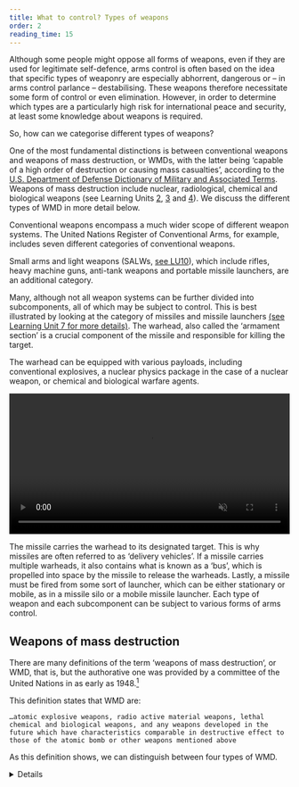```yaml
---
title: What to control? Types of weapons
order: 2
reading_time: 15
---
```


Although some people might oppose all forms of weapons, even if they are used for legitimate self-defence, arms control is often based on the idea that specific types of weaponry are especially abhorrent, dangerous or – in arms control parlance – destabilising. These weapons therefore necessitate some form of control or even elimination. However, in order to determine which types are a particularly high risk for international peace and security, at least some knowledge about weapons is required.

So, how can we categorise different types of weapons?

One of the most fundamental distinctions is between conventional weapons and weapons of mass destruction, or WMDs, with the latter being ‘capable of a high order of destruction or causing mass casualties’, according to the [U.S. Department of Defense Dictionary of Military and Associated Terms](LU01_E2_inhalte_grafiken_24022025_9_mm.svg). Weapons of mass destruction include nuclear, radiological, chemical and biological weapons (see Learning Units [2](/lu-02/), [3](/lu-02/) and [4](/lu-02/)). We discuss the different types of WMD in more detail below.

Conventional weapons encompass a much wider scope of different weapon systems. The United Nations Register of Conventional Arms, for example, includes seven different categories of conventional weapons.

<Figure
  size="medium"
  src="LU01_E2_inhalte_grafiken_24022025_9_mm.svg"
  caption="Missiles and missile launchers, Battle tanks, Armoured combat vehicles, Large calibre artillery systems, Combat aircraft, including manned and unmanned aerial vehicles, Attack helicopters, Warships"
  alt="Graphic showing Missiles and missile launchers, Battle tanks, Armoured combat vehicles, Large calibre artillery systems, Combat aircraft, including manned and unmanned aerial vehicles, Attack helicopters, Warships"
  credit="https://www.unroca.org/categories Grübelfabrik, CC BY-NC-SA"
  license=""
></Figure>

Small arms and light weapons (SALWs, [see LU10](/lu-10/)), which include rifles, heavy machine guns, anti-tank weapons and portable missile launchers, are an additional category.

Many, although not all weapon systems can be further divided into subcomponents, all of which may be subject to control. This is best illustrated by looking at the category of missiles and missile launchers [(see Learning Unit 7 for more details)](/lu-07). The warhead, also called the ‘armament section’ is a crucial component of the missile and responsible for killing the target.

<Figure
  size="medium"
  src="LU01_E2_inhalte_grafiken_24022025_5.svg"
  caption="Missile and missile launcher"
  alt=""
  credit="Grübelfabrik, CC BY-NC-SA"
  license=""
></Figure>

The warhead can be equipped with various payloads, including conventional explosives, a nuclear physics package in the case of a nuclear weapon, or chemical and biological warfare agents.
<p>
    <video width="100%" autoPlay loop muted playsInline controls>
      <source src="/Assets/LU01_Icon---LOOP-outputWEB.mp4" type="video/mp4" />
      Your browser does not support the video tag.
    </video>
</p>

The missile carries the warhead to its designated target. This is why missiles are often referred to as ‘delivery vehicles’. If a missile carries multiple warheads, it also contains what is known as a ‘bus’, which is propelled into space by the missile to release the warheads. Lastly, a missile must be fired from some sort of launcher, which can be either stationary or mobile, as in a missile silo or a mobile missile launcher. Each type of weapon and each subcomponent can be subject to various forms of arms control.

## Weapons of mass destruction

<LectureVideo smil="/lu01/HSFK-PC_LU01-CH04_16b_250408.smil" provider="video-stream">

  There are many definitions of the term ‘weapons of mass destruction‘, or WMD, that is, but the authorative one was provided by a committee of the United Nations in as early as 1948.[^1]

  This definition states that WMD are:

  <Quote cite='Commission on Conventional Armaments (CCA), UN document S/C.3/32/Rev.1, August 1948, as quoted in UN, Office of Public Information, The United Nations and Disarmament, 1945–1965, UN Publication 67.I.8, 28'>

    …atomic explosive weapons, radio active material weapons, lethal chemical and biological weapons, and any weapons developed in the future which have characteristics comparable in destructive effect to those of the atomic bomb or other weapons mentioned above
  </Quote>


  As this definition shows, we can distinguish between four types of WMD.

  <DetailsGroup>
    <Details summary="Nuclear weapons">

      Nuclear weapons use nuclear fission, as seen in atomic bombs, or nuclear fusion, which powers thermonuclear weapons to produce blast, heat, radiation and radioactive fallout. All of these effects cause widespread destruction and significant casualties.

      <Figure
        size="medium"
        src="LU04_inhalte_grafiken_f_pfade_06012025-02.svg"
        caption="Nuclear fission"
        alt=""
        credit="Grübelfabrik (CC BY NC)"
        license=""
      ></Figure>


    </Details>
    <Details summary="Radiological weapons">

      Radiological weapons use conventional explosives to disperse radioactive material in order to cause radiation sickness, which, depending on the radiation exposure, can be fatal. Radiological weapons do not involve nuclear fission or nuclear fusion.

    </Details>
    <Details summary="Chemical weapons">

      Chemical weapons are substances designed for military use, capable of causing death, serious injury or incapacitation through their physiological effects. The term chemical weapon typically encompasses both the chemical agent itself and the munition employed to disperse it.

    </Details>
    <Details summary="Biological weapons">

      Biological weapons are living microorganisms such as viruses, bacteria or fungi that are released with the intent to cause disease in humans, animals or plants. Toxins which are derived from microorganisms are also considered biological weapons.

    </Details>
  </DetailsGroup>

  Although the term WMD is well established and widely used today, it is not without its critics. As some scholars have argued, neither chemical nor biological weapons come close to the destructiveness of nuclear weapons. Moreover, states can defend against both chemical and biological attacks by issuing protective gear and containing the spread of biological agents through public health measures, as could be witnessed during the COVID-19 pandemic. Likewise, doctors and medical personnel can treat victims of biological attacks. In this sense, the only true weapon of mass destruction are nuclear weapons.[^2]

  Preventing the use of WMDs has received significant political attention. But in fact, they are not the weapons that cause most of the harm in conflicts worldwide. As the former United Nations Secretary-General Kofi Annan argued in 2000:

  <Quote cite='Annan, Kofi. 2000. We the Peoples: The Role of the United Nations in the Twenty-first Century '>

    In terms of the carnage they cause, small arms, indeed, could well be described as “weapons of mass destruction”[^3]
  </Quote>

  As a result, some even go so far to call small arms and light weapons the real weapons of mass destruction.

</LectureVideo>

## Conventional weapons

In contrast to weapons of mass destruction, conventional weapons are used extensively in armed conflict around the globe. You can find more information about some of the most commonly used conventional warheads below.

<DetailsGroup>
  <Details summary="Blast fragmentation warheads">

    The majority of artillery shells and aircraft-delivered bombs utilise blast fragmentation warheads. These warheads consist of a metal casing filled with explosives, generating substantial shrapnel in addition to the blast wave.

  </Details>
  <Details summary="High-explosive anti-tank (HEAT) warheads">

    Most anti-tank guided weapons are equipped with high-explosive anti-tank warheads. These warheads feature a specifically shaped explosive known as a shaped charge which, upon detonation, generates a high-velocity metal jet capable of penetrating even the thickest armour.

  </Details>
  <Details summary="Thermobaric warheads">

    Thermobaric warheads are particularly devastating when used against enclosed structures like caves or complexes with multiple rooms. Typically, they comprise two charges: the first disperses an aerosol, composed of fuel or fine metal particles, while the second ignites it. This sequence results in a sustained blast wave, as the ensuing explosion consumes much of the available oxygen in the surrounding area.

  </Details>
  <Details summary="Cluster munitions">

    Cluster munitions are intended to inflict damage across expansive areas. Essentially canisters, they disperse smaller submunitions, often referred to as bomblets, which target enemy troops or vehicles on the battlefield. However, due to the high dud rate of many cluster munitions, these bomblets frequently remain unexploded on the ground, posing long-term risks to civilians. Consequently, the use of cluster munitions is prohibited under the Convention on Cluster Munitions.

  </Details>
  <Details summary="Kinetic energy warheads">

    Kinetic energy warheads kill their targets only through kinetic energy – they do not contain any explosive charges. One of the most basic kinetic energy projectiles is a bullet fired by a pistol or rifle. However, kinetic energy warheads, also known as ‘hit-to-kill’, are commonly used in air and ballistic missile defence as well.

  </Details>
</DetailsGroup>

Even though all of these warheads are conventional, they still result in significant levels of destruction – especially if used in urban terrain.

## Emerging disruptive technologies
In contemporary discussions about weapons technology, emerging disruptive technologies [(EDT, see LU15 for more information)](/lu-15/) are gaining more and more prominence. This umbrella term describes a number of technologies, many of which are still in development, that have the potential to affect the international balance of power and transform the way that wars will be fought in the future. However, precisely because they are still in the development phase, it is often unclear whether and to what extent their potential can be realised.


Some examples of emerging technologies are:

<DetailsGroup>
  <Details summary="Artificial intelligence (AI)">

    Artificial intelligence could be used in autonomous weapon systems and battle management systems, thereby increasing the speed of warfare beyond meaningful human control.

  </Details>
  <Details summary="Quantum technology">

    Quantum computers could provide their users with powerful code-breaking capabilities to decrypt enemy communications. Quantum sensors could be used to detect submarines.

  </Details>
  <Details summary="Directed energy weapons">

    Directed energy weapons can be used to affect a target without relying on a projectile. One example is laser technology, which could improve air and ballistic missile defence.

  </Details>
  <Details summary="Synthetic biology">

    Synthetic biology could be used to develop novel materials for military applications and biofuels, as well as to improve medical treatments.

  </Details>
</DetailsGroup>

You can find more examples of EDTs in [Learning Unit 15](/lu-15).

As you can see, not all emerging disruptive technologies are weapons. However, even those that are not could still have a significant impact on international affairs. What is more, EDTs pose a special challenge to arms control because they are often intangible and thus cannot be constrained in the same way as weapons of mass destruction or conventional weapons.

In the next section, you will learn more about the different forms of arms control and how various types of weapons can be controlled.






[^1]: Carus, W. Seth. 2012. _Defining  “Weapons of Mass Destruction”_, Center for the Study of Weapons of Mass Destruction Occasional Paper 8. Washington, D.C.: National Defense University Press, https://doi.org/10.21236/ADA577317.
[^2]: Enemark, Christian. 2011. “Farewell to WMD: The Language and Science of Mass Destruction”, in: Contemporary Security Policy 32 (2), 1 August: 382–400, https://doi.org/10.1080/13523260.2011.590362.
[^3]: https://www.warpp.info/en/m5/articles/small-arms-and-light-weapons-the-real-weapons-of
